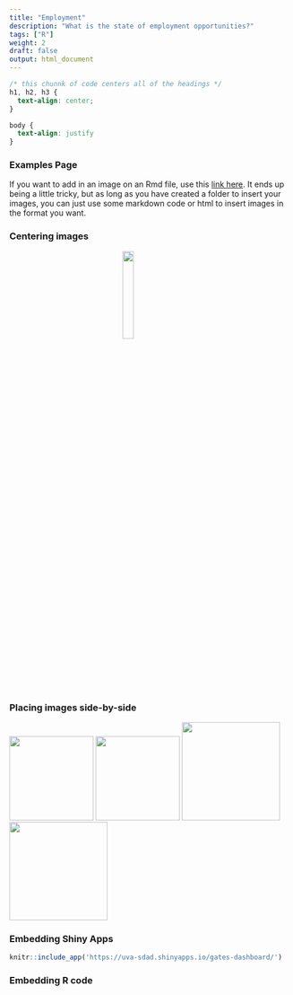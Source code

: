 ```yaml
---
title: "Employment"
description: "What is the state of employment opportunities?"
tags: ["R"]
weight: 2
draft: false
output: html_document
---
```


```css
/* this chunnk of code centers all of the headings */
h1, h2, h3 {
  text-align: center;
}

body {
  text-align: justify
}
```

### Examples Page

If you want to add in an image on an Rmd file, use this [link here](https://lcolladotor.github.io/2018/03/07/blogdown-insert-image-addin/). It ends up being a little tricky, but as long as you have created a folder to insert your images, you can just use some markdown code or html to insert images in the format you want. 

### Centering images  

![](/findings/results-section-one_files/hugo.png){style="width:20%; display: block; margin-left: auto; margin-right: auto;"}

### Placing images side-by-side

<img src="/findings/results-section-one_files/hugo.png" width="150"/> <img src="/findings/results-section-one_files/rmarkdown.png" width="150"/> <img src="/findings/results-section-one_files/min_night.png" width="175"/> <img src="/findings/results-section-one_files/netlify.png" width="175"/>

### Embedding Shiny Apps

```r
knitr::include_app('https://uva-sdad.shinyapps.io/gates-dashboard/')
```

### Embedding R code

```r

```


